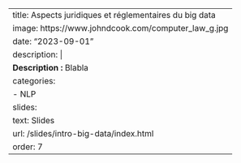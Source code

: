 
---
title: Aspects juridiques et réglementaires du big data
image: https://www.johndcook.com/computer_law_g.jpg
date: "2023-09-01"
description: |
  <b>Description :</b> Blabla 
categories:
  - NLP
slides:
  text: Slides
  url: /slides/intro-big-data/index.html
order: 7
---